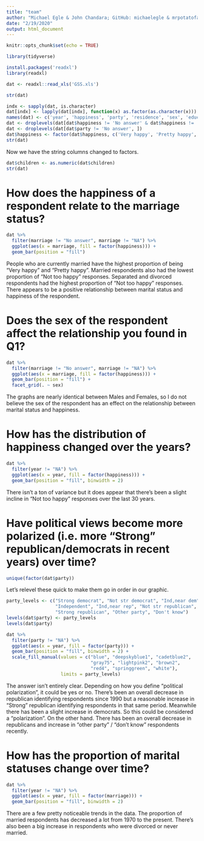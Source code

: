 ```yaml
---
title: "team"
author: "Michael Egle & John Chandara; GitHub: michaelegle & mrpotatofactory"
date: "2/19/2020"
output: html_document
---
```


```r
knitr::opts_chunk$set(echo = TRUE)
```

```r
library(tidyverse)
```

```r
install.packages('readxl')
library(readxl)
```
```r
dat <- readxl::read_xls('GSS.xls')
```
```r
str(dat)
```
```r
indx <- sapply(dat, is.character)
dat[indx] <- lapply(dat[indx], function(x) as.factor(as.character(x)))
names(dat) <- c('year', 'happiness', 'party', 'residence', 'sex', 'education', 'children', 'marriage', 'id', 'ballot')
dat <- droplevels(dat[dat$happiness != 'No answer' & dat$happiness != 'Don\'t know' & dat$happiness != 'Not applicable', ])
dat <- droplevels(dat[dat$party != 'No answer', ])
dat$happiness <- factor(dat$happiness, c('Very happy', 'Pretty happy', 'Not too happy'))
str(dat)
```

Now we have the string columns changed to factors.

```r
dat$children <- as.numeric(dat$children)
str(dat)
```

# How does the happiness of a respondent relate to the marriage status?

```r
dat %>%
  filter(marriage != "No answer", marriage != "NA") %>%
  ggplot(aes(x = marriage, fill = factor(happiness))) +
  geom_bar(position = "fill")
```

People who are currently married have the highest proportion of being "Very happy" and "Pretty happy". Married respondents also had the lowest proportion of "Not too happy" responses. Separated and divorced respondents had the highest proportion of "Not too happy" responses. There appears to be a positive relationship between marital status and happiness of the respondent.

# Does the sex of the respondent affect the relationship you found in Q1?

```r
dat %>%
  filter(marriage != "No answer", marriage != "NA") %>%
  ggplot(aes(x = marriage, fill = factor(happiness))) +
  geom_bar(position = "fill") +
  facet_grid(. ~ sex)
```

The graphs are nearly identical between Males and Females, so I do not believe the sex of the respondent has an effect on the relationship between marital status and happiness.

# How has the distribution of happiness changed over the years?

```r
dat %>%
  filter(year != "NA") %>%
  ggplot(aes(x = year, fill = factor(happiness))) +
  geom_bar(position = "fill", binwidth = 2)
```

There isn't a ton of variance but it does appear that there's been a slight incline in "Not too happy" responses over the last 30 years.


# Have political views become more polarized (i.e. more "Strong" republican/democrats in recent years) over time?

```r
unique(factor(dat$party))
```

Let's relevel these quick to make them go in order in our graphic.

```r
party_levels <- c("Strong democrat", "Not str democrat", "Ind,near dem",
                  "Independent", "Ind,near rep", "Not str republican",
                  "Strong republican", "Other party", "Don't know")
levels(dat$party) <- party_levels
levels(dat$party)
```


```r
dat %>%
  filter(party != "NA") %>%
  ggplot(aes(x = year, fill = factor(party))) +
  geom_bar(position = "fill", binwidth = 2) +
  scale_fill_manual(values = c("blue", "deepskyblue1", "cadetblue2",
                               "gray75", "lightpink2", "brown2",
                               "red4", "springgreen", "white"),
                    limits = party_levels)
```

The answer isn't entirely clear. Depending on how you define "political polarization", it could be yes or no. There's been an overall decrease in republican identifying respondents since 1990 but a reasonable increase in "Strong" republican identifying respondents in that same period. Meanwhile there has been a slight increase in democrats. So this could be considered a "polarization". On the other hand. There has been an overall decrease in republicans and increase in "other party" / "don't know" respondents recently.


# How has the proportion of marital statuses change over time?

```r
dat %>%
  filter(year != "NA") %>%
  ggplot(aes(x = year, fill = factor(marriage))) +
  geom_bar(position = "fill", binwidth = 2)
```

There are a few pretty noticeable trends in the data. The proportion of married respondents has decreased a lot from 1970 to the present. There's also been a big increase in respondents who were divorced or never married.